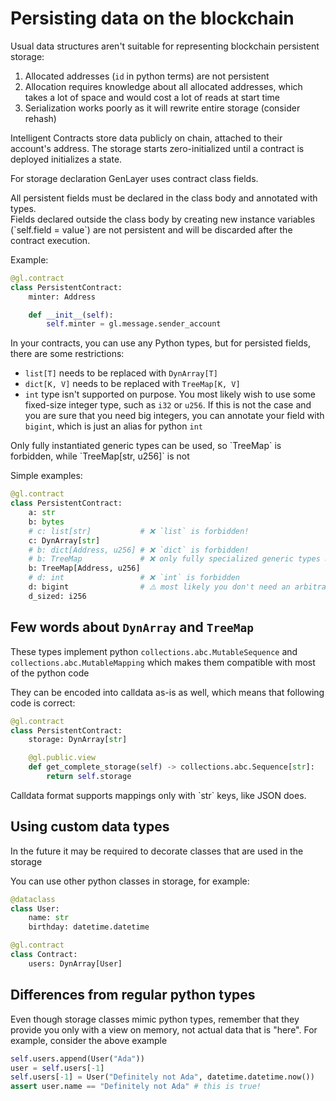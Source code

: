 
# Persisting data on the blockchain

Usual data structures aren't suitable for representing blockchain persistent storage:

1. Allocated addresses (`id` in python terms) are not persistent
2. Allocation requires knowledge about all allocated addresses, which takes a lot of space and would cost a lot of reads at start time
3. Serialization works poorly as it will rewrite entire storage (consider rehash)

Intelligent Contracts store data publicly on chain, attached to their account's address. The storage starts zero-initialized until a contract is deployed initializes a state.

For storage declaration GenLayer uses contract class fields.

<Callout emoji="🚫">
    All persistent fields must be declared in the class body and annotated with types.
    <br/>Fields declared outside the class body by creating new instance variables (`self.field = value`) are not persistent and will be discarded after the contract execution.
</Callout>

Example:
```py
@gl.contract
class PersistentContract:
    minter: Address

    def __init__(self):
        self.minter = gl.message.sender_account
```

In your contracts, you can use any Python types, but for persisted fields, there are some restrictions:
- `list[T]` needs to be replaced with `DynArray[T]`
- `dict[K, V]` needs to be replaced with `TreeMap[K, V]`
- `int` type isn't supported on purpose. You most likely wish to use some fixed-size integer type, such as `i32` or `u256`. If this is not the case and you are sure that you need big integers, you can annotate your field with `bigint`, which is just an alias for python `int`

<Callout emoji="⚠️">
    Only fully instantiated generic types can be used, so `TreeMap` is forbidden, while `TreeMap[str, u256]` is not
</Callout>

Simple examples:

```py
@gl.contract
class PersistentContract:
    a: str
    b: bytes
    # c: list[str]           # ❌ `list` is forbidden!
    c: DynArray[str]
    # b: dict[Address, u256] # ❌ `dict` is forbidden!
    # b: TreeMap             # ❌ only fully specialized generic types are allowed!
    b: TreeMap[Address, u256]
    # d: int                 # ❌ `int` is forbidden
    d: bigint                # ⚠️ most likely you don't need an arbitrary big integer
    d_sized: i256
```

## Few words about `DynArray` and `TreeMap`

These types implement python `collections.abc.MutableSequence` and `collections.abc.MutableMapping` which makes them compatible with most of the python code

They can be encoded into calldata as-is as well, which means that following code is correct:

```py
@gl.contract
class PersistentContract:
    storage: DynArray[str]

    @gl.public.view
    def get_complete_storage(self) -> collections.abc.Sequence[str]:
        return self.storage
```

<Callout emoji="⚠️">
    Calldata format supports mappings only with `str` keys, like JSON does.
</Callout>

## Using custom data types

<Callout emoji="🏗️">
    In the future it may be required to decorate classes that are used in the storage
</Callout>

You can use other python classes in storage, for example:

```py
@dataclass
class User:
    name: str
    birthday: datetime.datetime

@gl.contract
class Contract:
    users: DynArray[User]
```

## Differences from regular python types
Even though storage classes mimic python types, remember that they provide you only with a view on memory, not actual data that is "here". For example, consider the above example

```py
self.users.append(User("Ada"))
user = self.users[-1]
self.users[-1] = User("Definitely not Ada", datetime.datetime.now())
assert user.name == "Definitely not Ada" # this is true!
```
